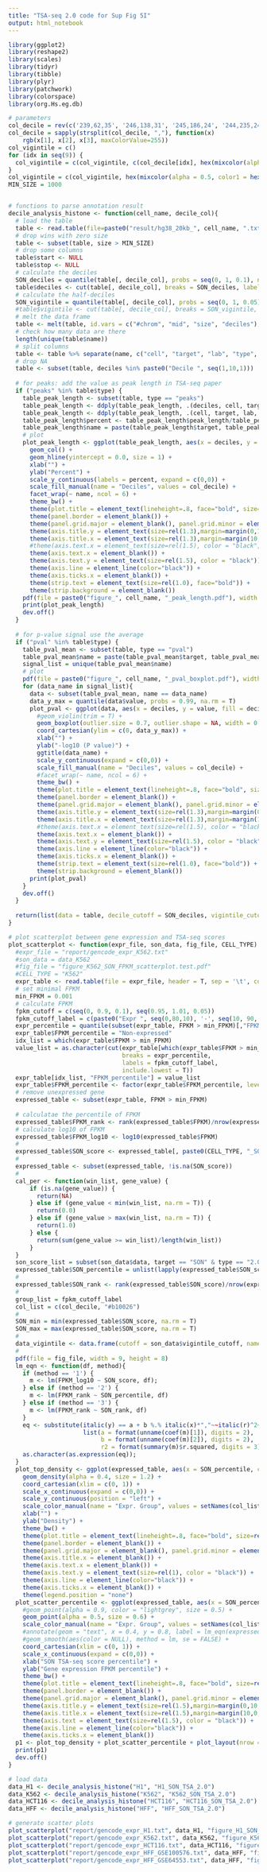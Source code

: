 ```yaml
---
title: "TSA-seq 2.0 code for Sup Fig 5I"
output: html_notebook
---
```



```r
library(ggplot2)
library(reshape2)
library(scales)
library(tidyr)
library(tibble)
library(plyr)
library(patchwork)
library(colorspace)
library(org.Hs.eg.db)

# parameters
col_decile = rev(c('239,62,35', '246,138,31', '245,186,24', '244,235,24', '156,203,60', '76,183,72', '20,171,188', '0,120,178', '58,54,148', '113,44,145'))
col_decile = sapply(strsplit(col_decile, ","), function(x)
    rgb(x[1], x[2], x[3], maxColorValue=255))
col_vigintile = c()
for (idx in seq(9)) {
  col_vigintile = c(col_vigintile, c(col_decile[idx], hex(mixcolor(alpha = 0.5, color1 = hex2RGB(col_decile[idx]), color2 = hex2RGB(col_decile[idx+1])))))
}
col_vigintile = c(col_vigintile, hex(mixcolor(alpha = 0.5, color1 = hex2RGB(col_vigintile[18]), color2 = hex2RGB("#FF0000"))), "#FF0000")
MIN_SIZE = 1000


# functions to parse annotation result
decile_analysis_histone <- function(cell_name, decile_col){
  # load the table
  table <- read.table(file=paste0("result/hg38_20kb_", cell_name, ".txt"), header = T, sep = '\t', comment.char = "", check.names = F)
  # drop wins with zero size
  table <- subset(table, size > MIN_SIZE)
  # drop some columns
  table$start <- NULL
  table$stop <- NULL
  # calculate the deciles
  SON_deciles = quantile(table[, decile_col], probs = seq(0, 1, 0.1), na.rm = T)
  table$deciles <- cut(table[, decile_col], breaks = SON_deciles, labels = paste0("Decile ", seq(1,10,1)))
  # calculate the half-deciles
  SON_vigintile = quantile(table[, decile_col], probs = seq(0, 1, 0.05), na.rm = T)
  #table$vigintile <- cut(table[, decile_col], breaks = SON_vigintile, labels = paste0("Vigintile ", seq(1,20,1)))
  # melt the data frame
  table <- melt(table, id.vars = c("#chrom", "mid", "size", "deciles"), variable.name = "name", value.name = "value")
  # check how many data are there
  length(unique(table$name))
  # split columns
  table <- table %>% separate(name, c("cell", "target", "lab", "type", "id"), sep = '_', extra = "drop", fill = "right")
  # drop NA 
  table <- subset(table, deciles %in% paste0("Decile ", seq(1,10,1)))
  
  # for peaks: add the value as peak length in TSA-seq paper
  if ("peaks" %in% table$type) {
    table_peak_length <- subset(table, type == "peaks")
    table_peak_length <- ddply(table_peak_length, .(deciles, cell, target, lab, type, id), summarize, peak_length = sum(value))
    table_peak_length <- ddply(table_peak_length, .(cell, target, lab, type, id), transform, total_peak_length = sum(peak_length))
    table_peak_length$percent <- table_peak_length$peak_length/table_peak_length$total_peak_length
    table_peak_length$name = paste(table_peak_length$target, table_peak_length$id, sep = '_')
    # plot
    plot_peak_length <- ggplot(table_peak_length, aes(x = deciles, y = percent, fill = deciles)) +
      geom_col() +
      geom_hline(yintercept = 0.0, size = 1) +
      xlab("") +
      ylab("Percent") +
      scale_y_continuous(labels = percent, expand = c(0,0)) +
      scale_fill_manual(name = "Deciles", values = col_decile) + 
      facet_wrap(~ name, ncol = 6) +
      theme_bw() +
      theme(plot.title = element_text(lineheight=.8, face="bold", size=rel(2))) +
      theme(panel.border = element_blank()) +
      theme(panel.grid.major = element_blank(), panel.grid.minor = element_blank()) +
      theme(axis.title.y = element_text(size=rel(1.3),margin=margin(0,10,0,0))) +
      theme(axis.title.x = element_text(size=rel(1.3),margin=margin(10,0,0,0))) +
      #theme(axis.text.x = element_text(size=rel(1.5), color = "black", angle = 45, hjust = 1, vjust = 1)) + 
      theme(axis.text.x = element_blank()) +
      theme(axis.text.y = element_text(size=rel(1.5), color = "black")) +
      theme(axis.line = element_line(color="black")) +
      theme(axis.ticks.x = element_blank()) +
      theme(strip.text = element_text(size=rel(1.0), face="bold")) +
      theme(strip.background = element_blank())
    pdf(file = paste0("figure_", cell_name, "_peak_length.pdf"), width = 15, height = 8)
    print(plot_peak_length)
    dev.off()
  }
  
  # for p-value signal use the average
  if ("pval" %in% table$type) {
    table_pval_mean <- subset(table, type == "pval")
    table_pval_mean$name = paste(table_pval_mean$target, table_pval_mean$id, sep = '_')
    signal_list = unique(table_pval_mean$name)
    # plot
    pdf(file = paste0("figure_", cell_name, "_pval_boxplot.pdf"), width = 6, height = 4)
    for (data_name in signal_list){
      data <- subset(table_pval_mean, name == data_name)
      data_y_max = quantile(data$value, probs = 0.99, na.rm = T)
      plot_pval <- ggplot(data, aes(x = deciles, y = value, fill = deciles)) +
        #geom_violin(trim = T) +
        geom_boxplot(outlier.size = 0.7, outlier.shape = NA, width = 0.7) +
        coord_cartesian(ylim = c(0, data_y_max)) +
        xlab("") +
        ylab("-log10 (P value)") +
        ggtitle(data_name) +
        scale_y_continuous(expand = c(0,0)) +
        scale_fill_manual(name = "Deciles", values = col_decile) + 
        #facet_wrap(~ name, ncol = 6) +
        theme_bw() +
        theme(plot.title = element_text(lineheight=.8, face="bold", size=rel(2))) +
        theme(panel.border = element_blank()) +
        theme(panel.grid.major = element_blank(), panel.grid.minor = element_blank()) +
        theme(axis.title.y = element_text(size=rel(1.3),margin=margin(0,10,0,0))) +
        theme(axis.title.x = element_text(size=rel(1.3),margin=margin(10,0,0,0))) +
        #theme(axis.text.x = element_text(size=rel(1.5), color = "black", angle = 45, hjust = 1, vjust = 1)) + 
        theme(axis.text.x = element_blank()) +
        theme(axis.text.y = element_text(size=rel(1.5), color = "black")) +
        theme(axis.line = element_line(color="black")) +
        theme(axis.ticks.x = element_blank()) +
        theme(strip.text = element_text(size=rel(1.0), face="bold")) +
        theme(strip.background = element_blank())
      print(plot_pval)
    }
    dev.off()
  }
  
  return(list(data = table, decile_cutoff = SON_deciles, vigintile_cutoff = SON_vigintile))
}

# plot scatterplot between gene expression and TSA-seq scores
plot_scatterplot <- function(expr_file, son_data, fig_file, CELL_TYPE) {
  #expr_file = "report/gencode_expr_K562.txt"
  #son_data = data_K562
  #fig_file = "figure_K562_SON_FPKM_scatterplot.test.pdf"
  #CELL_TYPE = "K562"
  expr_table <- read.table(file = expr_file, header = T, sep = '\t', comment.char = "", check.names = F)
  # set minimal FPKM
  min_FPKM = 0.001
  # calculate FPKM
  fpkm_cutoff = c(seq(0, 0.9, 0.1), seq(0.95, 1.01, 0.05))
  fpkm_cutoff_label = c(paste0("Expr ", seq(0,80,10), '-', seq(10, 90, 10), "%"),  paste0("Expr ", seq(90, 96, 5), '-', seq(95, 101, 5), "%"))
  expr_percentile = quantile(subset(expr_table, FPKM > min_FPKM)[,"FPKM"], probs = fpkm_cutoff, na.rm = T)
  expr_table$FPKM_percentile = "Non-expressed"
  idx_list = which(expr_table$FPKM > min_FPKM)
  value_list = as.character(cut(expr_table[which(expr_table$FPKM > min_FPKM), "FPKM"],
                                breaks = expr_percentile,
                                labels = fpkm_cutoff_label,
                                include.lowest = T))
  expr_table[idx_list, "FPKM_percentile"] = value_list
  expr_table$FPKM_percentile <- factor(expr_table$FPKM_percentile, levels = c(rev(fpkm_cutoff_label), "Non-expressed"))
  # remove unexpressed gene
  expressed_table <- subset(expr_table, FPKM > min_FPKM)
  
  # calculatae the percentile of FPKM
  expressed_table$FPKM_rank <- rank(expressed_table$FPKM)/nrow(expressed_table)
  # calculate log10 of FPKM
  expressed_table$FPKM_log10 <- log10(expressed_table$FPKM)
  #
  expressed_table$SON_score <- expressed_table[, paste0(CELL_TYPE, "_SON_TSA_2.0")]
  #
  expressed_table <- subset(expressed_table, !is.na(SON_score))
  #
  cal_per <- function(win_list, gene_value) {
      if (is.na(gene_value)) {
        return(NA)
      } else if (gene_value < min(win_list, na.rm = T)) {
        return(0.0)
      } else if (gene_value > max(win_list, na.rm = T)) {
        return(1.0)
      } else {
        return(sum(gene_value >= win_list)/length(win_list))
      }
  }
  son_score_list = subset(son_data$data, target == "SON" & type == "2.0")$value
  expressed_table$SON_percentile = unlist(lapply(expressed_table$SON_score, function(x) cal_per(son_score_list, x)))
  #
  expressed_table$SON_rank <- rank(expressed_table$SON_score)/nrow(expressed_table)
  #
  group_list = fpkm_cutoff_label
  col_list = c(col_decile, "#b10026")
  #
  SON_min = min(expressed_table$SON_score, na.rm = T)
  SON_max = max(expressed_table$SON_score, na.rm = T)
  #
  data_vigintile <- data.frame(cutoff = son_data$vigintile_cutoff, name = names(son_data$vigintile_cutoff))
  # 
  pdf(file = fig_file, width = 9, height = 8) 
  lm_eqn <- function(df, method){
    if (method == '1') {
      m <- lm(FPKM_log10 ~ SON_score, df);
    } else if (method == '2') {
      m <- lm(FPKM_rank ~ SON_percentile, df)
    } else if (method == '3') {
      m <- lm(FPKM_rank ~ SON_rank, df)
    }
    eq <- substitute(italic(y) == a + b %.% italic(x)*","~~italic(r)^2~"="~r2, 
                     list(a = format(unname(coef(m)[1]), digits = 2),
                          b = format(unname(coef(m)[2]), digits = 2),
                          r2 = format(summary(m)$r.squared, digits = 3)))
    as.character(as.expression(eq));
  }
  plot_top_density <- ggplot(expressed_table, aes(x = SON_percentile, color = FPKM_percentile)) +
    geom_density(alpha = 0.4, size = 1.2) +
    coord_cartesian(xlim = c(0, 1)) +
    scale_x_continuous(expand = c(0,0)) +
    scale_y_continuous(position = "left") +
    scale_color_manual(name = "Expr. Group", values = setNames(col_list, group_list)) +
    xlab("") +
    ylab("Density") +
    theme_bw() +
    theme(plot.title = element_text(lineheight=.8, face="bold", size=rel(2))) +
    theme(panel.border = element_blank()) +
    theme(panel.grid.major = element_blank(), panel.grid.minor = element_blank()) +
    theme(axis.title.x = element_blank()) +
    theme(axis.text.x = element_blank()) +
    theme(axis.text.y = element_text(size=rel(1), color = "black")) +
    theme(axis.line = element_line(color="black")) +
    theme(axis.ticks.x = element_blank()) +
    theme(legend.position = "none")
  plot_scatter_percentile <- ggplot(expressed_table, aes(x = SON_percentile, y = FPKM_rank, color = FPKM_percentile)) +
    #geom_point(alpha = 0.9, color = "lightgrey", size = 0.5) +
    geom_point(alpha = 0.5, size = 0.6) +
    scale_color_manual(name = "Expr. Group", values = setNames(col_list, group_list)) +
    #annotate(geom = "text", x = 0.4, y = 0.8, label = lm_eqn(expressed_table, method = '2'), parse = T, size = 7) +
    #geom_smooth(aes(color = NULL), method = lm, se = FALSE) +
    coord_cartesian(xlim = c(0, 1)) +
    scale_x_continuous(expand = c(0,0)) +
    xlab("SON TSA-seq score percentile") +
    ylab("Gene expression FPKM percentile") +
    theme_bw() +
    theme(plot.title = element_text(lineheight=.8, face="bold", size=rel(2))) +
    theme(panel.border = element_blank()) +
    theme(panel.grid.major = element_blank(), panel.grid.minor = element_blank()) +
    theme(axis.title.y = element_text(size=rel(1.5),margin=margin(0,10,0,0))) +
    theme(axis.title.x = element_text(size=rel(1.5),margin=margin(10,0,0,0))) +
    theme(axis.text = element_text(size=rel(1.5), color = "black")) +
    theme(axis.line = element_line(color="black")) +
    theme(axis.ticks.x = element_blank())
  p1 <- plot_top_density + plot_scatter_percentile + plot_layout(nrow = 2, ncol = 1, heights = c(2,6))
  print(p1)
  dev.off()
}

# load data
data_H1 <- decile_analysis_histone("H1", "H1_SON_TSA_2.0")
data_K562 <- decile_analysis_histone("K562", "K562_SON_TSA_2.0")
data_HCT116 <- decile_analysis_histone("HCT116", "HCT116_SON_TSA_2.0")
data_HFF <- decile_analysis_histone("HFF", "HFF_SON_TSA_2.0")

# generate scatter plots
plot_scatterplot("report/gencode_expr_H1.txt", data_H1, "figure_H1_SON_FPKM_scatterplot.pdf", "H1")
plot_scatterplot("report/gencode_expr_K562.txt", data_K562, "figure_K562_SON_FPKM_scatterplot.pdf", "K562")
plot_scatterplot("report/gencode_expr_HCT116.txt", data_HCT116, "figure_HCT116_SON_FPKM_scatterplot.pdf", "HCT116")
plot_scatterplot("report/gencode_expr_HFF_GSE100576.txt", data_HFF, "figure_HFF_GSE100576_SON_FPKM_scatterplot.pdf", "HFF")
plot_scatterplot("report/gencode_expr_HFF_GSE64553.txt", data_HFF, "figure_HFF_GSE64553_SON_FPKM_scatterplot.pdf", "HFF")

```

